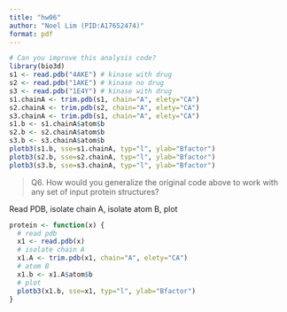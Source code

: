 ```yaml
---
title: "hw06"
author: "Noel Lim (PID:A17652474)"
format: pdf
---
```


```r
# Can you improve this analysis code?
library(bio3d)
s1 <- read.pdb("4AKE") # kinase with drug
s2 <- read.pdb("1AKE") # kinase no drug
s3 <- read.pdb("1E4Y") # kinase with drug
s1.chainA <- trim.pdb(s1, chain="A", elety="CA")
s2.chainA <- trim.pdb(s2, chain="A", elety="CA")
s3.chainA <- trim.pdb(s1, chain="A", elety="CA")
s1.b <- s1.chainA$atom$b
s2.b <- s2.chainA$atom$b
s3.b <- s3.chainA$atom$b
plotb3(s1.b, sse=s1.chainA, typ="l", ylab="Bfactor")
plotb3(s2.b, sse=s2.chainA, typ="l", ylab="Bfactor")
plotb3(s3.b, sse=s3.chainA, typ="l", ylab="Bfactor")
```

> Q6. How would you generalize the original code above to work with any set of input protein structures?

Read PDB, isolate chain A, isolate atom B, plot
```r
protein <- function(x) {
  # read pdb
  x1 <- read.pdb(x)
  # isolate chain A
  x1.A <- trim.pdb(x1, chain="A", elety="CA")
  # atom B
  x1.b <- x1.A$atom$b
  # plot
  plotb3(x1.b, sse=x1, typ="l", ylab="Bfactor")
}
```